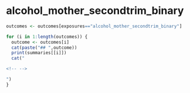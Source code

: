
# alcohol_mother_secondtrim_binary
```r
outcomes <- outcomes[exposures=="alcohol_mother_secondtrim_binary"]

for (i in 1:length(outcomes)) {
  outcome <- outcomes[i]
  cat(paste("## ",outcome))
  print(summaries[[i]])
  cat("

<!-- -->

")
}

```

